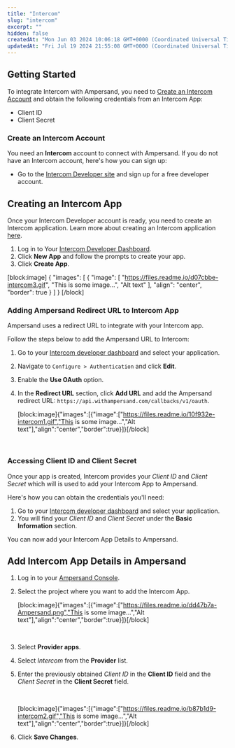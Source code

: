 ```yaml
---
title: "Intercom"
slug: "intercom"
excerpt: ""
hidden: false
createdAt: "Mon Jun 03 2024 10:06:18 GMT+0000 (Coordinated Universal Time)"
updatedAt: "Fri Jul 19 2024 21:55:08 GMT+0000 (Coordinated Universal Time)"
---
```

## Getting Started

To integrate Intercom with Ampersand, you need to [Create an Intercom Account](#create-an-intercom-account) and obtain the following credentials from an Intercom App:

- Client ID
- Client Secret

### Create an Intercom Account

You need an **Intercom** account to connect with Ampersand. If you do not have an Intercom account, here's how you can sign up:

- Go to the [Intercom Developer site](https://developers.intercom.com/building-apps/docs/getting-started) and sign up for a free developer account.

## Creating an Intercom App

Once your Intercom Developer account is ready, you need to create an Intercom application. Learn more about creating an Intercom application [here](https://developers.intercom.com/building-apps/docs/setting-up-your-app-on-intercom).

1. Log in to Your [Intercom Developer Dashboard](https://app.intercom.io/a/apps/_YOUR_APP_ID_/developer).
2. Click **New App** and follow the prompts to create your app.
3. Click **Create App**.

[block:image]
{
  "images": [
    {
      "image": [
        "https://files.readme.io/d07cbbe-intercom3.gif",
        "This is some image...",
        "Alt text"
      ],
      "align": "center",
      "border": true
    }
  ]
}
[/block]


### Adding Ampersand Redirect URL to Intercom App

Ampersand uses a redirect URL to integrate with your Intercom app. 

Follow the steps below to add the Ampersand URL to Intercom:

1. Go to your [Intercom developer dashboard](https://developers.intercom.com/)  and select your application.

2. Navigate to `Configure > Authentication` and click **Edit**.

3. Enable the **Use OAuth** option.

4. In the **Redirect URL** section, click **Add URL** and add the Ampersand redirect URL: `https://api.withampersand.com/callbacks/v1/oauth`.

   [block:image]{"images":[{"image":["https://files.readme.io/10f932e-intercom1.gif","This is some image...","Alt text"],"align":"center","border":true}]}[/block]

<br />

### Accessing Client ID and Client Secret

Once your app is created, Intercom provides your _Client ID_ and _Client Secret_ which will is used to add your Intercom App to Ampersand.

Here's how you can obtain the credentials you'll need:

1. Go to your [Intercom developer dashboard](https://developers.intercom.com/)  and select your application.
2. You will find your _Client ID_ and _Client Secret_ under the **Basic Information** section.

You can now add your Intercom App Details to Ampersand. 

## Add Intercom App Details in Ampersand

1. Log in to your [Ampersand Console](https://console.withampersand.com).
2. Select the project where you want to add the Intercom App.

   [block:image]{"images":[{"image":["https://files.readme.io/dd47b7a-Ampersand.png","This is some image...","Alt text"],"align":"center","border":true}]}[/block]

   <br />
3. Select **Provider apps**.
4. Select _Intercom_ from the **Provider** list. 
5. Enter the previously obtained _Client ID_ in the **Client ID** field and the _Client Secret_ in the **Client Secret** field.

   <br />

   [block:image]{"images":[{"image":["https://files.readme.io/b87b1d9-intercom2.gif","This is some image...","Alt text"],"align":"center","border":true}]}[/block]
6. Click **Save Changes**.
